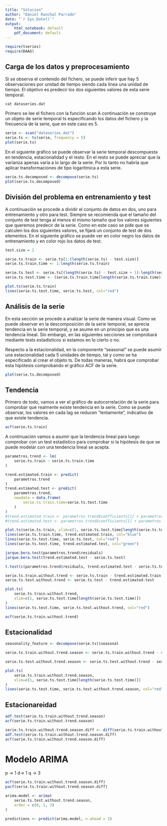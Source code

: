 ```yaml
---
title: "Solucion"
author: "Daniel Ranchal Parrado"
date: "`r Sys.Date()`"
output:
    html_notebook: default
    pdf_document: default
---
```


```r
require(tseries)
require(DAAG)
```

## Carga de los datos y preprocesamiento

Si se observa el contenido del fichero, se puede inferir que hay 5 observaciones por unidad de tiempo siendo cada línea una unidad de tiempo. El objetivo es predecir los dos siguientes valores de esta serie temporal.

```r
cat dataseries.dat
```

Primero se lee el fichero con la función scan A continuación se construye un objeto de serie temporal ts especificando los datos del fichero y la frecuencia de la serie, que en este caso es 5.

```r
serie <- scan("dataseries.dat")
serie.ts <- ts(serie, frequency = 5)
plot(serie.ts)
```

En el siguiente gráfico se puede observar la serie temporal descompuesta en tendencia, estacionalidad y el resto. En el resto se puede apreciar que la varianza apenas varía a lo largo de la serie. Por lo tanto no habría que aplicar transformaciones de tipo logarítmica a esta serie.

```r
serie.ts.decomposed <- decompose(serie.ts)
plot(serie.ts.decomposed)
```

## División del problema en entrenamiento y test

A continuación se procede a dividir el conjunto de datos en dos, uno para entrenamiento y otro para test. Siempre
se recomienda que el tamaño del conjunto de test tenga al menos el mismo tamaño que los valores siguientes que queremos predecir de la serie. Como en este caso se pide que se calculen los dos siguientes valores, se fijará un conjunto de test de dos elementos.
En el siguiente gráfico se puede ver en color negro los datos de entrenamiento y en color rojo los datos de test.


```r
test.size = 2

serie.ts.train <- serie.ts[1:(length(serie.ts) - test.size)]
serie.ts.train.time <- 1:length(serie.ts.train)

serie.ts.test <- serie.ts[(length(serie.ts) - test.size + 1):length(serie.ts)]
serie.ts.test.time <- (serie.ts.train.time[length(serie.ts.train.time)] + 1):(serie.ts.train.time[length(serie.ts.train.time)] + test.size)

plot.ts(serie.ts.train)
lines(serie.ts.test.time, serie.ts.test, col="red")
```

## Análisis de la serie

En esta sección se procede a analizar la serie de manera visual. Como se puede observar en la descomposición de la serie temporal, se aprecia tendencia en la serie temporal, y se asume en un principio que es una tendencia lineal. Sin embargo, en las siguientes secciones se comprobará mediante tests estadísticos si estamos en lo cierto o no.

Respecto a la estacionalidad, en la componente "seasonal" se puede asumir una estacionalidad cada 5 unidades de tiempo, tal y como se ha especificado al crear el objeto ts. De todas maneras, habrá que comprobar esta hipótesis comprobando el gráfico ACF de la serie.

```r
plot(serie.ts.decomposed)
```

## Tendencia

Primero de todo, vamos a ver el gráfico de autocorrelación de la serie para comprobar que realmente existe tendencia en la serie. Como se puede observar, los valores en cada lag se reducen "lentamente", indicativo de que existe tendencia.

```r
acf(serie.ts.train)
```


A continuación vamos a asumir que la tendencia lineal para luego comprobar con un test estadístico para comprobar si la hipótesis de que se puede modelar con una tendencia lineal se acepta.

```r
parametros.trend <- lm(
    serie.ts.train ~ serie.ts.train.time
)

trend.estimated.train <- predict(
    parametros.trend
)
trend.estimated.test <- predict(
    parametros.trend,
    newdata = data.frame(
        serie.ts.train.time=serie.ts.test.time
    )
)
#trend.estimated.train <- parametros.trend$coefficients[1] + parametros.trend$coefficients[2]*serie.ts.train.time
#trend.estimated.test <- parametros.trend$coefficients[1] + parametros.trend$coefficients[2]*serie.ts.test.time

plot.ts(serie.ts.train, xlim=c(1, serie.ts.test.time[length(serie.ts.test.time)]))
lines(serie.ts.train.time, trend.estimated.train, col="blue")
lines(serie.ts.test.time, serie.ts.test, col="red")
lines(serie.ts.test.time, trend.estimated.test, col="green")
```

```r
jarque.bera.test(parametros.trend$residuals)
jarque.bera.test(trend.estimated.test - serie.ts.test)

t.test(c(parametros.trend$residuals, trend.estimated.test - serie.ts.test))
```

```r
serie.ts.train.without.trend <- serie.ts.train - trend.estimated.train
serie.ts.test.without.trend <- serie.ts.test - trend.estimated.test

plot.ts(
    serie.ts.train.without.trend,
    xlim=c(1, serie.ts.test.time[length(serie.ts.test.time)])
)
lines(serie.ts.test.time, serie.ts.test.without.trend, col="red")
```


```r
acf(serie.ts.train.without.trend)
```


## Estacionalidad

```r
seasonality_feature <- decompose(serie.ts)$seasonal

serie.ts.train.without.trend.season <- serie.ts.train.without.trend - seasonality_feature[1:length(serie.ts.train.without.trend)]

serie.ts.test.without.trend.season <- serie.ts.test.without.trend - seasonality_feature[(length(serie.ts.train.without.trend) + 1):length(serie.ts)]

plot.ts(
    serie.ts.train.without.trend.season,
    xlim=c(1, serie.ts.test.time[length(serie.ts.test.time)])
)
lines(serie.ts.test.time, serie.ts.test.without.trend.season, col="red")
```

## Estacionareidad

```r
adf.test(serie.ts.train.without.trend.season)
acf(serie.ts.train.without.trend.season)

serie.ts.train.without.trend.season.diff <- diff(serie.ts.train.without.trend.season)
adf.test(serie.ts.train.without.trend.season.diff)
acf(serie.ts.train.without.trend.season.diff)
```

# Modelo ARIMA

p -> 1
d-> 1
q -> 3

```r
acf(serie.ts.train.without.trend.season.diff)
pacf(serie.ts.train.without.trend.season.diff)
```

```r
arima.model <- arima(
    serie.ts.test.without.trend.season,
    order = c(0, 1, 3)
)

predictions <- predict(arima.model, n.ahead = 2)
```



